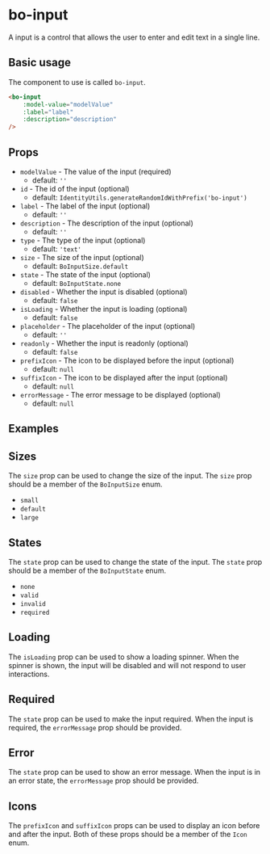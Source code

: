 
<Meta
	title="Components/bo-input"
	component={BoInputStories.BoInput}
/>

# bo-input

A input is a control that allows the user to enter and edit text in a single line.

## Basic usage

The component to use is called `bo-input`.

```html
<bo-input
	:model-value="modelValue"
	:label="label"
	:description="description"
/>
```

## Props

- `modelValue` - The value of the input (required)
  - default: `''`
- `id` - The id of the input (optional)
  - default: `IdentityUtils.generateRandomIdWithPrefix('bo-input')`
- `label` - The label of the input (optional)
  - default: `''`
- `description` - The description of the input (optional)
  - default: `''`
- `type` - The type of the input (optional)
  - default: `'text'`
- `size` - The size of the input (optional)
  - default: `BoInputSize.default`
- `state` - The state of the input (optional)
  - default: `BoInputState.none`
- `disabled` - Whether the input is disabled (optional)
  - default: `false`
- `isLoading` - Whether the input is loading (optional)
  - default: `false`
- `placeholder` - The placeholder of the input (optional)
  - default: `''`
- `readonly` - Whether the input is readonly (optional)
  - default: `false`
- `prefixIcon` - The icon to be displayed before the input (optional)
  - default: `null`
- `suffixIcon` - The icon to be displayed after the input (optional)
  - default: `null`
- `errorMessage` - The error message to be displayed (optional)
  - default: `null`

## Examples

<Canvas of={BoInputStories.Example} />
<Controls of={BoInputStories.Example} />

## Sizes

The `size` prop can be used to change the size of the input. The `size` prop should be a member of the `BoInputSize` enum.

- `small`
- `default`
- `large`

<Canvas of={BoInputStories.Sizes} />

## States

The `state` prop can be used to change the state of the input. The `state` prop should be a member of the `BoInputState` enum.

- `none`
- `valid`
- `invalid`
- `required`

<Canvas of={BoInputStories.States} />

## Loading

The `isLoading` prop can be used to show a loading spinner. When the spinner is shown, the input will be disabled and will not respond to user interactions.

<Canvas of={BoInputStories.Loading} />

## Required

The `state` prop can be used to make the input required. When the input is required, the `errorMessage` prop should be provided.

<Canvas of={BoInputStories.Required} />

## Error

The `state` prop can be used to show an error message. When the input is in an error state, the `errorMessage` prop should be provided.

<Canvas of={BoInputStories.Error} />

## Icons

The `prefixIcon` and `suffixIcon` props can be used to display an icon before and after the input.
Both of these props should be a member of the `Icon` enum.

<Canvas of={BoInputStories.Icons} />
